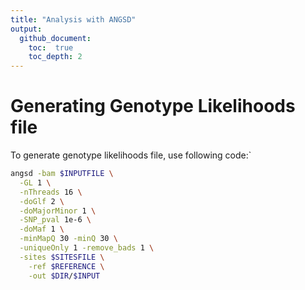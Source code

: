 ```yaml
---
title: "Analysis with ANGSD"
output: 
  github_document:
    toc:  true
    toc_depth: 2
---
```


# Generating Genotype Likelihoods file

To generate genotype likelihoods file, use following code:`

```bash

angsd -bam $INPUTFILE \
  -GL 1 \
  -nThreads 16 \
  -doGlf 2 \
  -doMajorMinor 1 \
  -SNP_pval 1e-6 \
  -doMaf 1 \
  -minMapQ 30 -minQ 30 \
  -uniqueOnly 1 -remove_bads 1 \
  -sites $SITESFILE \
	-ref $REFERENCE \
	-out $DIR/$INPUT

```
